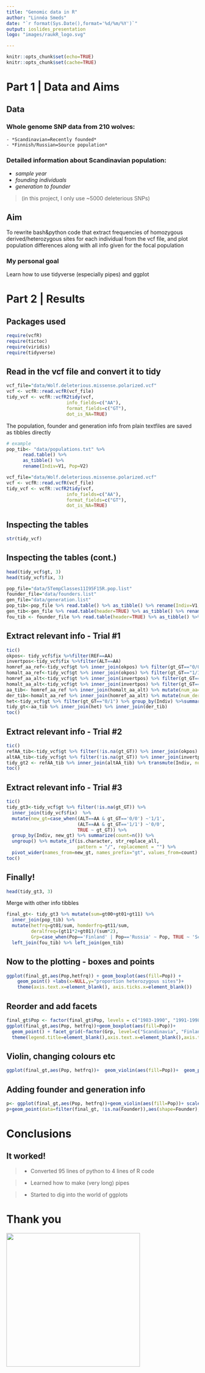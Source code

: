 ```yaml
---
title: "Genomic data in R"
author: "Linnéa Smeds"
date: "`r format(Sys.Date(),format='%d/%m/%Y')`"
output: ioslides_presentation
logo: "images/raukR_logo.svg"

---
```


```r
knitr::opts_chunk$set(echo=TRUE)
knitr::opts_chunk$set(cache=TRUE)
```

# Part 1  | Data and Aims

## Data

### Whole genome SNP data from 210 wolves:
    - *Scandinavian=Recently founded*
    - *Finnish/Russian=Source population*
   
### Detailed information about Scandinavian population: 
  - *sample year*
  - *founding individuals*
  - *generation to founder*
  
> (in this project, I only use ~5000 deleterious SNPs)
  
## Aim

To rewrite bash&python code that extract frequencies of homozygous derived/heterozygous sites for each individual from the vcf file, and plot population differences along with all info given for the focal population

### My personal goal

Learn how to use tidyverse (especially pipes) and ggplot

# Part 2 | Results

## Packages used
```r
require(vcfR)
require(tictoc)
require(viridis)
require(tidyverse)
```

## Read in the vcf file and convert it to tidy 
```r
vcf_file="data/Wolf.deleterious.missense.polarized.vcf"
vcf <- vcfR::read.vcfR(vcf_file)
tidy_vcf <- vcfR::vcfR2tidy(vcf, 
                      info_fields=c("AA"), 
                      format_fields=c("GT"), 
                      dot_is_NA=TRUE)

```
The population, founder and generation info from plain textfiles are saved as tibbles directly
```r
# example
pop_tib<- "data/populations.txt" %>% 
      read.table() %>% 
      as_tibble() %>% 
      rename(Indiv=V1, Pop=V2)
```


```r
vcf_file="data/Wolf.deleterious.missense.polarized.vcf"
vcf <- vcfR::read.vcfR(vcf_file)
tidy_vcf <- vcfR::vcfR2tidy(vcf, 
                      info_fields=c("AA"), 
                      format_fields=c("GT"), 
                      dot_is_NA=TRUE)

```
## Inspecting the tables
```r
str(tidy_vcf)
```

## Inspecting the tables (cont.)
```r
head(tidy_vcf$gt, 3)
head(tidy_vcf$fix, 3)
```

```r
pop_file="data/5TempClasses11I95F15R.pop.list"
founder_file="data/founders.list"
gen_file="data/generation.list"
pop_tib<-pop_file %>% read.table() %>% as_tibble() %>% rename(Indiv=V1, Pop=V2)
gen_tib<-gen_file %>% read.table(header=TRUE) %>% as_tibble() %>% rename(Generation=generation)
fou_tib <- founder_file %>% read.table(header=TRUE) %>% as_tibble() %>% rename(Founder=Ftype)
```

## Extract relevant info - Trial #1
```r
tic()
okpos<- tidy_vcf$fix %>%filter(REF==AA)
invertpos<-tidy_vcf$fix %>%filter(ALT==AA)
homref_aa_ref<-tidy_vcf$gt %>% inner_join(okpos) %>% filter(gt_GT=="0/0") %>% group_by(Indiv) %>%summarize(num_homref_aa=n())
homalt_aa_ref<-tidy_vcf$gt %>% inner_join(okpos) %>% filter(gt_GT=="1/1") %>% group_by(Indiv) %>%summarize(num_homalt_der=n())
homref_aa_alt<-tidy_vcf$gt %>% inner_join(invertpos) %>% filter(gt_GT=="0/0") %>% group_by(Indiv) %>%summarize(num_homref_der=n())
homalt_aa_alt<-tidy_vcf$gt %>% inner_join(invertpos) %>% filter(gt_GT=="1/1") %>% group_by(Indiv) %>%summarize(num_homalt_aa=n())
aa_tib<- homref_aa_ref %>% inner_join(homalt_aa_alt) %>% mutate(num_aa=num_homref_aa+num_homalt_aa) %>% select(Indiv, num_aa)
der_tib<-homalt_aa_ref %>% inner_join(homref_aa_alt) %>% mutate(num_der=num_homref_der+num_homalt_der) %>% select(Indiv, num_der)
het<-tidy_vcf$gt %>% filter(gt_GT=="0/1") %>% group_by(Indiv) %>%summarize(num_het=n())
tidy_gt<-aa_tib %>% inner_join(het) %>% inner_join(der_tib) 
toc()
```

## Extract relevant info - Trial #2
```r
tic()
refAA_tib<-tidy_vcf$gt %>% filter(!is.na(gt_GT)) %>% inner_join(okpos) %>% group_by(Indiv, gt_GT) %>% summarize(count=n()) %>% ungroup() %>% mutate(gt = case_when(gt_GT=='0/0' ~ 'refAA_homanc', gt_GT=='0/1' ~'refAA_het', gt_GT=='1/1' ~'refAA_homder')) %>% select(-gt_GT) %>% pivot_wider(names_from=gt, values_from=count)
altAA_tib<-tidy_vcf$gt %>% filter(!is.na(gt_GT)) %>% inner_join(invertpos) %>% group_by(Indiv, gt_GT) %>% summarize(count=n()) %>% ungroup() %>% mutate(gt = case_when(gt_GT=='0/0' ~ 'altAA_homder', gt_GT=='0/1' ~'altAA_het', gt_GT=='1/1' ~'altAA_homanc')) %>% select(-gt_GT) %>% pivot_wider(names_from=gt, values_from=count)
tidy_gt2 <- refAA_tib %>% inner_join(altAA_tib) %>% transmute(Indiv, num_aa=altAA_homanc+refAA_homanc, num_het=refAA_het+altAA_het, num_der=refAA_homder+altAA_homder) 
toc()
```

## Extract relevant info - Trial #3
```r
tic()
tidy_gt3<-tidy_vcf$gt %>% filter(!is.na(gt_GT)) %>% 
  inner_join(tidy_vcf$fix)  %>% 
  mutate(new_gt=case_when((ALT==AA & gt_GT=='0/0') ~'1/1',
                          (ALT==AA & gt_GT=='1/1') ~'0/0',
                          TRUE ~ gt_GT)) %>%
  group_by(Indiv, new_gt) %>% summarize(count=n()) %>% 
  ungroup() %>% mutate_if(is.character, str_replace_all, 
                          pattern = "/", replacement = "") %>%
  pivot_wider(names_from=new_gt, names_prefix="gt", values_from=count)
toc()
```

## Finally!
```r
head(tidy_gt3, 3)
```
Merge with other info tibbles
```r
final_gt<- tidy_gt3 %>% mutate(sum=gt00+gt01+gt11) %>% 
  inner_join(pop_tib) %>% 
  mutate(hetfrq=gt01/sum, homderfrq=gt11/sum, 
         deralfreq=(gt11*2+gt01)/(sum*2),
         Grp=case_when(Pop=='Finland' | Pop=='Russia' ~ Pop, TRUE ~ 'Scandinavia'))  %>% 
  left_join(fou_tib) %>% left_join(gen_tib)
```

## Now to the plotting - boxes and points
```r
ggplot(final_gt,aes(Pop,hetfrq)) + geom_boxplot(aes(fill=Pop)) +
    geom_point() +labs(x=NULL,y="proportion heterozygous sites")+
    theme(axis.text.x=element_blank(), axis.ticks.x=element_blank())
```

## Reorder and add facets
```r
final_gt$Pop <- factor(final_gt$Pop, levels = c("1983-1990", "1991-1998", "1999-2006", "2007-2014S", "2007-2014I", "Immigrant", "Finland", "Russia"))
ggplot(final_gt,aes(Pop, hetfrq))+geom_boxplot(aes(fill=Pop))+
  geom_point() + facet_grid(~factor(Grp, level=c("Scandinavia", "Finland", "Russia")), scales="free_x", space="free_x") + labs(x=NULL,y="proportion heterozygous sites")+
  theme(legend.title=element_blank(),axis.text.x=element_blank(),axis.ticks.x=element_blank())
```

## Violin, changing colours etc
```r
ggplot(final_gt,aes(Pop, hetfrq))+  geom_violin(aes(fill=Pop))+  geom_point() + scale_fill_viridis(discrete=TRUE) + facet_grid(~factor(Grp, level=c("Scandinavia", "Finland", "Russia")), scales="free_x", space="free_x") +  labs(x=NULL,y="proportion heterozygous sites")+theme(panel.grid.major = element_line(colour = 'white'),      panel.background = element_rect(fill = '#f5f4e6', colour = '#FFFDF8'),legend.title=element_blank(), axis.text.x=element_blank(),axis.ticks.x=element_blank())
```

## Adding founder and generation info
```r
p<- ggplot(final_gt,aes(Pop, hetfrq))+geom_violin(aes(fill=Pop))+ scale_fill_viridis(discrete=TRUE) +facet_grid(~factor(Grp, level=c("Scandinavia", "Finland", "Russia")), scales="free_x", space="free_x") + labs(x=NULL,y="proportion heterozygous sites")+ theme(panel.grid.major = element_line(colour = 'white'),panel.background = element_rect(fill = '#f5f4e6', colour = '#FFFDF8'),axis.text.x=element_blank(),axis.ticks.x=element_blank(),legend.box='vertical')
p+geom_point(data=filter(final_gt, !is.na(Founder)),aes(shape=Founder), size=3, col='darkgrey', fill='lightyellow')+  scale_shape_manual(values=c(22,24))+theme(legend.key=element_rect(fill='#3acf73', colour='NA')) + geom_point(data=filter(final_gt, !is.na(Generation)), aes(color=Generation)) +   scale_colour_continuous(low='#edf9ff', high='#008ed9', breaks = c(1,2,3,4,5,6), labels = c(1,2,3,4,5,6))
```

# Conclusions

## It worked!

> - Converted 95 lines of python to 4 lines of R code

> - Learned how to make (very long) pipes

> - Started to dig into the world of ggplots

# Thank you
<img src="images/female_wolf_Ilpo Kojola.jpg" width="350px">
